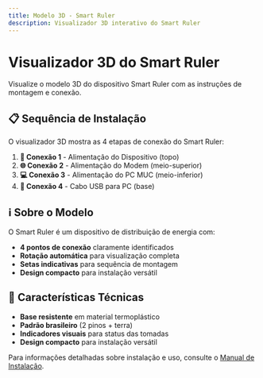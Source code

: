 ```yaml
---
title: Modelo 3D - Smart Ruler
description: Visualizador 3D interativo do Smart Ruler
---
```



# Visualizador 3D do Smart Ruler

Visualize o modelo 3D do dispositivo Smart Ruler com as instruções de montagem e conexão.

<SmartRuler3DViewer />

## 📋 Sequência de Instalação

O visualizador 3D mostra as 4 etapas de conexão do Smart Ruler:

1. **🔌 Conexão 1** - Alimentação do Dispositivo (topo)
2. **🌐 Conexão 2** - Alimentação do Modem (meio-superior)  
3. **💻 Conexão 3** - Alimentação do PC MUC (meio-inferior)
4. **🔗 Conexão 4** - Cabo USB para PC (base)

## ℹ️ Sobre o Modelo

O Smart Ruler é um dispositivo de distribuição de energia com:
- **4 pontos de conexão** claramente identificados
- **Rotação automática** para visualização completa
- **Setas indicativas** para sequência de montagem
- **Design compacto** para instalação versátil

## 🔧 Características Técnicas

- **Base resistente** em material termoplástico
- **Padrão brasileiro** (2 pinos + terra)
- **Indicadores visuais** para status das tomadas
- **Design compacto** para instalação versátil

Para informações detalhadas sobre instalação e uso, consulte o [Manual de Instalação](/reference/instalacao).